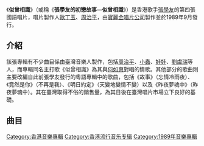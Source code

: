 {{Infobox album
| name       = 似曾相识
| type       = [[專輯|專輯]]
| artist     = [[張學友|張學友]]
| cover      = 似曾相识.jpg
<!-- 未知參數 | background = orange -->
| released   = 1989年9月
| recorded   = 1989年
| genre      = [[国语流行音乐|国语流行音乐]]
| length     = 
| label      = [[寶麗金|寶麗金]]
| producer   = [[歐丁玉|歐丁玉]]、[[周治平|周治平]]
| reviews    = 
| prev_title = [[給我親愛的|給我親愛的]]
| prev_year  = 1989 <!-- 4月13日 -->
| next_title = [[只願一生愛一人|只願一生愛一人]]
| next_year  = 1989 <!-- 12月15日 -->
}}
《'''似曾相識'''》（或稱《'''張學友的初戀故事—似曾相識'''》）是香港歌手[[張學友|張學友]]的第四張國語唱片，唱片製作人[[歐丁玉|歐丁玉]]、[[周治平|周治平]]，由[[寶麗金唱片公司|寶麗金唱片公司]]製作並於1989年9月發行。

== 介紹 ==
該張專輯有不少曲目係由臺灣音樂人製作，包括[[周治平|周治平]]、[[陳煥昌|小蟲]]、[[陳玉貞|娃娃]]、[[劉虞瑞|劉虞瑞]]等人，而專輯同名主打歌《似曾相識》為其與[[何如惠|何如惠]]對唱的情歌。其他部分的歌曲則主要改編自此前張學友發行的粵語專輯中的歌曲，包括《故事》（忘情冷雨夜）、《竟然是你》（不再是我）、《明日約定》（天變地變情不變）以及《昨夜夢魂中》（昨夜夢魂中）。其在臺灣取得不俗的銷售量，為其日後在臺灣唱片市場立下良好的基礎。

==曲目==
{{Tracklist
| collapsed = 
| headline = 
| font_size = 
| total_length = 40:57

| all_writing = 
| all_music = 
| all_lyrics = 
| all_arranger = 
| all_producer = [[歐丁玉|歐丁玉]]、[[周治平|周治平]]
| all_except = 

| title1 = 序曲
| note1 = 
| longnote1 = 獨白<br>背景音樂為《昨夜夢魂中(回憶)》
| music1 = 
| lyrics1 = 
| arranger1 = 
| producer1 = 
| extra1 = 
| length1 = 0:59

| title2 = 似曾相識
| note2 = [[何如惠|何如惠]]合唱
| longnote2 = 
| music2 = [[周治平|周治平]]
| lyrics2 = [[陳玉貞|娃娃]]
| arranger2 = [[陳玉立|陳玉立]]
| producer2 = 
| extra2 = 
| length2 = 3:54

| title3 = 故事
| note3 = 
| longnote3 = 粵語版為《忘情冷雨夜》
| music3 = [[殷文琦|殷文琦]]
| lyrics3 = 娃娃
| arranger3 = 陳玉立
| producer3 = 
| extra3 = 
| length3 = 3:58

| title4 = 竟然是你
| note4 = 
| longnote4 = 粵語版為《不再是我》
| music4 = [[Donald_Ashley|Donald Ashley]]
| lyrics4 = [[劉虞瑞|劉虞瑞]]
| arranger4 = Donald Ashley
| producer4 = 
| extra4 = 
| length4 = 3:29

| title5 = 今夜星光如夢
| note5 = 
| longnote5 = 
| music5 = [[陳煥昌|小蟲]]
| lyrics5 = [[方麗莎|方麗莎]]
| arranger5 = 陳玉立
| producer5 = 
| extra5 = 
| length5 = 5:04

| title6 = 明日約定
| note6 = 
| longnote6 = 粵語版為《天變地變情不變》
| music6 = [[盧冠廷|盧冠廷]]
| lyrics6 = [[謝明訓|謝明訓]]
| arranger6 = [[盧東尼|盧東尼]]
| producer6 = 
| extra6 = 
| length6 = 3:08

| title7 = 晚安・吾愛
| note7 = 
| longnote7 = 
| music7 = 周治平
| lyrics7 = 娃娃
| arranger7 = 陳玉立
| producer7 = 
| extra7 = 
| length7 = 4:14

| title8 = 冰冷的手
| note8 = 
| longnote8 = 粵語版為《冰冷的手》
| music8 = [[黃大軍|黃大軍]]<br>[[劉天健|劉天健]]
| lyrics8 = [[宋天豪|宋天豪]]
| arranger8 = [[塗惠源|塗惠源]]
| producer8 = 
| extra8 = 
| length8 = 4:38

| title9 = 最深的承諾
| note9 = 
| longnote9 = 
| music9 = 周治平
| lyrics9 = 周治平
| arranger9 = 陳玉立
| producer9 = 
| extra9 = 
| length9 = 4:30

| title10 = 昨夜夢魂中
| note10 = 國語
| longnote10 = 改編自英國組合[[憂鬱藍調合唱團|憂鬱藍調合唱團]]的《Nights in White Satin》<br>粵語版為《昨夜夢魂中》
| music10 = {{tsl|en|賈斯汀·海沃德|Justin Hayward|賈斯汀·海沃德}}
| lyrics10 = [[方中禮|方中禮]]
| arranger10 = [[杜自持|杜自持]]
| producer10 = 
| extra10 = 
| length10 = 4:18

| title11 = 命定的緣
| note11 = 
| longnote11 = 
| music11 = [[陳鈴鈴|陳鈴鈴]]
| lyrics11 = 陳鈴鈴
| arranger11 = 陳玉立
| producer11 = 
| extra11 = 
| length11 = 2:42
}}

{{张学友}}

[[Category:香港音樂專輯|Category:香港音樂專輯]]
[[Category:香港流行音乐专辑|Category:香港流行音乐专辑]]
[[Category:1989年音樂專輯|Category:1989年音樂專輯]]